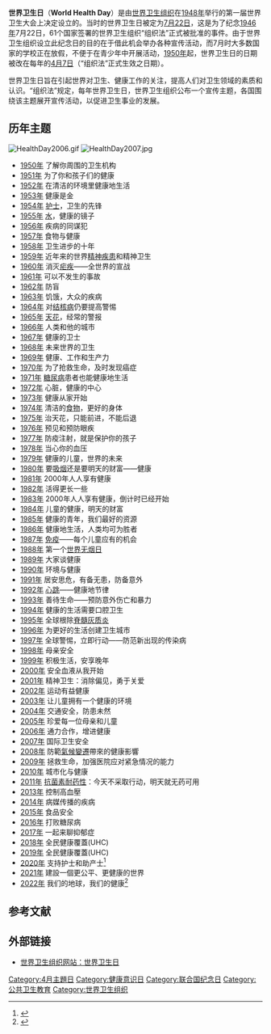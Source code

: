 {{Refimprove|time=2020-04-07T01:03:43+00:00}}
'''世界卫生日'''（'''World Health Day'''）是由[[世界卫生组织|世界卫生组织]]在[[1948年|1948年]]举行的第一届世界卫生大会上决定设立的。当时的世界卫生日被定为[[7月22日|7月22日]]，这是为了纪念[[1946年|1946年]]7月22日，61个国家签署的世界卫生组织“组织法”正式被批准的事件。由于世界卫生组织设立此纪念日的目的在于借此机会举办各种宣传活动，而7月时大多数国家的学校正在放假，不便于在青少年中开展活动，[[1950年|1950年]]起，世界卫生日的日期被改在每年的[[4月7日|4月7日]]（“组织法”正式生效之日期）。

世界卫生日旨在引起世界对卫生、健康工作的关注，提高人们对卫生领域的素质和认识。“组织法”规定，每年世界卫生日，世界卫生组织公布一个宣传主题，各国围绕该主题展开宣传活动，以促进卫生事业的发展。

== 历年主题 ==
[[File:HealthDay2006.gif|right]]
[[File:HealthDay2007.jpg|right]]
* [[1950年|1950年]] 了解你周围的卫生机构
* [[1951年|1951年]] 为了你和孩子们的健康
* [[1952年|1952年]] 在清洁的环境里健康地生活
* [[1953年|1953年]] 健康是金
* [[1954年|1954年]] [[护士|护士]]，卫生的先锋
* [[1955年|1955年]] [[水|水]]，健康的镜子
* [[1956年|1956年]] 疾病的同谋犯
* [[1957年|1957年]] 食物与健康
* [[1958年|1958年]] 卫生进步的十年
* [[1959年|1959年]] 近年来的世界[[精神疾患|精神疾患]]和精神卫生
* [[1960年|1960年]] 消灭[[疟疾|疟疾]]——全世界的宣战
* [[1961年|1961年]] 可以不发生的事故
* [[1962年|1962年]] 防盲
* [[1963年|1963年]] 饥饿，大众的疾病
* [[1964年|1964年]] 对[[结核病|结核病]]仍要提高警惕
* [[1965年|1965年]] [[天花|天花]]，经常的警报
* [[1966年|1966年]] 人类和他的城市
* [[1967年|1967年]] 健康的卫士
* [[1968年|1968年]] 未来世界的卫生
* [[1969年|1969年]] 健康、工作和生产力
* [[1970年|1970年]] 为了抢救生命，及时发现癌症
* [[1971年|1971年]] [[糖尿病|糖尿病]]患者也能健康地生活
* [[1972年|1972年]] 心脏，健康的中心
* [[1973年|1973年]] 健康从家开始
* [[1974年|1974年]] 清洁的[[食物|食物]]，更好的身体
* [[1975年|1975年]] 治天花，只能前进，不能后退
* [[1976年|1976年]] 预见和预防眼疾
* [[1977年|1977年]] 防疫注射，就是保护你的孩子
* [[1978年|1978年]] 当心你的血压
* [[1979年|1979年]] 健康的儿童，世界的未来
* [[1980年|1980年]] 要[[吸烟|吸烟]]还是要明天的财富——健康
* [[1981年|1981年]] 2000年人人享有健康
* [[1982年|1982年]] 活得更长一些
* [[1983年|1983年]] 2000年人人享有健康，倒计时已经开始
* [[1984年|1984年]] 儿童的健康，明天的财富
* [[1985年|1985年]] 健康的青年，我们最好的资源
* [[1986年|1986年]] 健康地生活，人类均可为胜者
* [[1987年|1987年]] [[免疫|免疫]]——每个儿童应有的机会
* [[1988年|1988年]] 第一个[[世界无烟日|世界无烟日]]
* [[1989年|1989年]] 大家谈健康
* [[1990年|1990年]] 环境与健康
* [[1991年|1991年]] 居安思危，有备无患，防备意外
* [[1992年|1992年]] [[心跳|心跳]]——健康地节律
* [[1993年|1993年]] 善待生命——预防意外伤亡和暴力
* [[1994年|1994年]] 健康的生活需要口腔卫生
* [[1995年|1995年]] 全球根除[[脊髓灰质炎|脊髓灰质炎]]
* [[1996年|1996年]] 为更好的生活创建卫生城市
* [[1997年|1997年]] 全球警惕，立即行动——防范新出现的传染病
* [[1998年|1998年]] 母亲安全
* [[1999年|1999年]] 积极生活，安享晚年
* [[2000年|2000年]] 安全血液从我开始
* [[2001年|2001年]] 精神卫生：消除偏见，勇于关爱
* [[2002年|2002年]] 运动有益健康
* [[2003年|2003年]] 让儿童拥有一个健康的环境
* [[2004年|2004年]] 交通安全，防患未然
* [[2005年|2005年]] 珍爱每一位母亲和儿童
* [[2006年|2006年]] 通力合作，增进健康
* [[2007年|2007年]] 国际卫生安全
* [[2008年|2008年]] 防範[[氣候變遷|氣候變遷]]帶來的健康影響
* [[2009年|2009年]] 拯救生命，加强医院应对紧急情况的能力
* [[2010年|2010年]] 城市化与健康
* [[2011年|2011年]] [[抗菌素|抗菌素]][[耐药性|耐药性]]：今天不采取行动，明天就无药可用
* [[2013年|2013年]] 控制高血壓
* [[2014年|2014年]] 病媒传播的疾病
* [[2015年|2015年]] 食品安全
* [[2016年|2016年]] 打败糖尿病
* [[2017年|2017年]] 一起来聊抑郁症
* [[2018年|2018年]] 全民健康覆蓋(UHC)
* [[2019年|2019年]] 全民健康覆蓋(UHC)
* [[2020年|2020年]] 支持护士和助产士<ref>{{Cite web|title=2020年世界卫生日|url=https://www.who.int/news-room/campaigns/world-health-day/world-health-day-2020|accessdate=2020-04-07|work=www.who.int|language=en|archive-date=2020-06-08|archive-url=https://web.archive.org/web/20200608140353/https://www.who.int/news-room/campaigns/world-health-day/world-health-day-2020}}</ref>
*[[2021年|2021年]] 建設一個更公平、更健康的世界
*[[2022年|2022年]] 我们的地球，我们的健康<ref>{{Cite web|title=2022年世界卫生日|url=https://www.who.int/zh/campaigns/world-health-day/2022|access-date=2022-04-06|work=www.who.int|language=zh|archive-date=2022-05-01|archive-url=https://web.archive.org/web/20220501165931/https://www.who.int/zh/campaigns/world-health-day/2022}}</ref>

== 参考文献 ==
{{Reflist}}

== 外部链接 ==
* [https://www.who.int/zh/campaigns/world-health-day 世界卫生组织网站：世界卫生日] {{Wayback|url=https://www.who.int/zh/campaigns/world-health-day |date=20220406080519 }}{{zh-hans}}

[[Category:4月主題日|Category:4月主題日]]
[[Category:健康意识日|Category:健康意识日]]
[[Category:联合国纪念日|Category:联合国纪念日]]
[[Category:公共卫生教育|Category:公共卫生教育]]
[[Category:世界卫生组织|Category:世界卫生组织]]